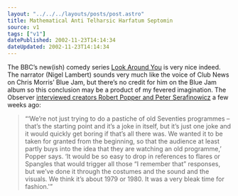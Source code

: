 ```yaml
---
layout: "../../../layouts/posts/post.astro"
title: Mathematical Anti Telharsic Harfatum Septomin
source: v1
tags: ["v1"]
datePublished: 2002-11-23T14:14:34
dateUpdated: 2002-11-23T14:14:34
---
```


The BBC&#8217;s new(ish) comedy series [Look Around You][1] is very nice indeed. The narrator (Nigel Lambert) sounds very much like the voice of Club News on Chris Morris&#8217; Blue Jam, but there&#8217;s no credit for him on the Blue Jam album so this conclusion may be a product of my fevered imagination. The Observer [interviewed creators Robert Popper and Peter Serafinowicz][2] a few weeks ago:

> &#8220;&#8216;We&#8217;re not just trying to do a pastiche of old Seventies programmes &#8211; that&#8217;s the starting point and it&#8217;s a joke in itself, but it&#8217;s just one joke and it would quickly get boring if that&#8217;s all there was. We wanted it to be taken for granted from the beginning, so that the audience at least partly buys into the idea that they are watching an old programme,&#8217; Popper says. &#8216;It would be so easy to drop in references to flares or Spangles that would trigger all those &#8220;I remember that&#8221; responses, but we&#8217;ve done it through the costumes and the sound and the visuals. We think it&#8217;s about 1979 or 1980. It was a very bleak time for fashion.'&#8221;

[1]: http://www.bbc.co.uk/comedy/lookaroundyou/ "BBC Comedy: Look Around You"
[2]: http://www.observer.co.uk/screen/story/0,6903,805343,00.html "The Observer: Laboratory humour"
